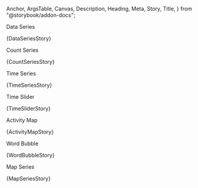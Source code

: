   Anchor,
  ArgsTable,
  Canvas,
  Description,
  Heading,
  Meta,
  Story,
  Title,
} from "@storybook/addon-docs";

<Meta title="@charts" />

<Title>Charts</Title>

<Heading>Data Series</Heading>

<Canvas>
  <Story name="Data Series" height={600}>
    {DataSeriesStory}
  </Story>
</Canvas>

<ArgsTable sort="requiredFirst" of={AxChart.DataSeries} />

<Heading>Count Series</Heading>

<Canvas>
  <Story name="Count Series" height={600}>
    {CountSeriesStory}
  </Story>
</Canvas>

<ArgsTable sort="requiredFirst" of={AxChart.CountSeries} />

<Heading>Time Series</Heading>

<Canvas>
  <Story name="Time Series" height={400}>
    {TimeSeriesStory}
  </Story>
</Canvas>

<ArgsTable sort="requiredFirst" of={AxChart.TimeSeries} />

<Heading>Time Slider</Heading>

<Canvas>
  <Story name="Time Slider" height={400}>
    {TimeSliderStory}
  </Story>
</Canvas>

<ArgsTable sort="requiredFirst" of={AxChart.TimeSlider} />

<Heading>Activity Map</Heading>

<Canvas>
  <Story name="Activity Map" height={600}>
    {ActivityMapStory}
  </Story>
</Canvas>

<ArgsTable sort="requiredFirst" of={AxChart.ActivityMap} />

<Heading>Word Bubble</Heading>

<Canvas>
  <Story name="Word Bubble" height={600}>
    {WordBubbleStory}
  </Story>
</Canvas>

<ArgsTable sort="requiredFirst" of={AxChart.WordBubble} />

<Heading>Map Series</Heading>

<Canvas>
  <Story name="Map Series" height={600}>
    {MapSeriesStory}
  </Story>
</Canvas>

<ArgsTable sort="requiredFirst" of={AxChart.MapSeries} />
